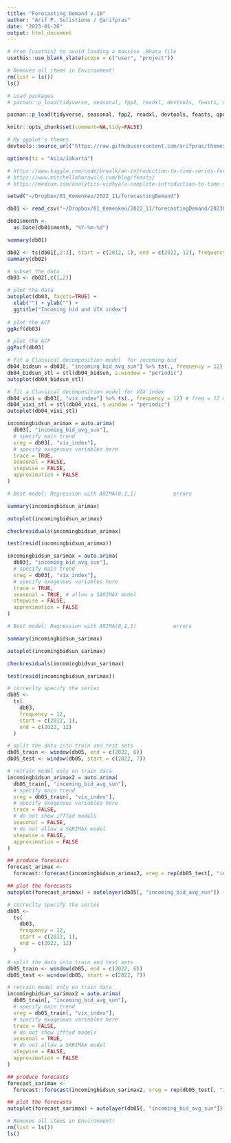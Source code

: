 ```yaml
---
title: "Forecasting Demand v.10"
author: "Arif P. Sulistiono / @arifpras"
date: "2023-01-26"
output: html_document
---
```


```r
# From {usethis} to avoid loading a massive .RData file
usethis::use_blank_slate(scope = c("user", "project"))

# Removes all items in Environment!
rm(list = ls())
ls()

# Load packages
# pacman::p_load(tidyverse, seasonal, fpp2, readxl, devtools, feasts, qpdf, wesanderson, lubridate, zoo, tsibble)

pacman::p_load(tidyverse, seasonal, fpp2, readxl, devtools, feasts, qpdf, wesanderson, lubridate, zoo, tsibble, scales, tidyquant, gridExtra, tibbletime, forecast, itsmr, here, tseries)

knitr::opts_chunk$set(comment=NA,tidy=FALSE)

# My ggplot's themes
devtools::source_url("https://raw.githubusercontent.com/arifpras/themesAPS/main/themesAPS?raw=TRUE")

options(tz = "Asia/Jakarta")

# https://www.kaggle.com/code/brwalk/an-introduction-to-time-series-forecasting-in-r
# https://www.mitchelloharawild.com/blog/feasts/
# https://medium.com/analytics-vidhya/a-complete-introduction-to-time-series-analysis-with-r-exogenous-models-4f009b770104
```

```r
setwd("~/Dropbox/01_Kemenkeu/2022_11/forecastingDemand")
```

```r
db01 <- read_csv("~/Dropbox/01_Kemenkeu/2022_11/forecastingDemand/20230127_database.csv", show_col_types = FALSE)

db01$month <-
  as.Date(db01$month, "%Y-%m-%d")

summary(db01)
```

```r
db02 <- ts(db01[,2:3], start = c(2012, 1), end = c(2022, 12), frequency = 12)
summary(db02)
```

```r
# subset the data 
db03 <- db02[,c(1,2)]

# plot the data
autoplot(db03, facets=TRUE) +
  xlab("") + ylab("") +
  ggtitle("Incoming bid and VIX index")
  
# plot the ACF
ggAcf(db03)

# plot the ACF
ggPacf(db03)
```

```r
# fit a Classical decomposition model  for incoming bid
db04_bidsun = db03[, "incoming_bid_avg_sun"] %>% ts(., frequency = 12) # freq = 12 months
db04_bidsun_stl = stl(db04_bidsun, s.window = "periodic")
autoplot(db04_bidsun_stl)
```

```r
# fit a Classical decomposition model for VIX index
db04_vixi = db03[, "vix_index"] %>% ts(., frequency = 12) # freq = 12 months
db04_vixi_stl = stl(db04_vixi, s.window = "periodic")
autoplot(db04_vixi_stl)
```

```r
incomingbidsun_arimax = auto.arima(
  db03[, "incoming_bid_avg_sun"],
  # specify main trend
  xreg = db03[, "vix_index"],
  # specify exogenous variables here
  trace = TRUE,
  seasonal = FALSE,
  stepwise = FALSE,
  approximation = FALSE
)

# Best model: Regression with ARIMA(0,1,1)            errors
```

```r
summary(incomingbidsun_arimax)
```

```r
autoplot(incomingbidsun_arimax)
```

```r
checkresiduals(incomingbidsun_arimax)
```

```r
test(resid(incomingbidsun_arimax))
```

```r
incomingbidsun_sarimax = auto.arima(
  db03[, "incoming_bid_avg_sun"],
  # specify main trend
  xreg = db03[, "vix_index"],
  # specify exogenous variables here
  trace = TRUE,
  seasonal = TRUE, # allow a SARIMAX model
  stepwise = FALSE,
  approximation = FALSE
)

# Best model: Regression with ARIMA(0,1,1)            errors 
```

```r
summary(incomingbidsun_sarimax)
```

```r
autoplot(incomingbidsun_sarimax)
```

```r
checkresiduals(incomingbidsun_sarimax)
```

```r
test(resid(incomingbidsun_sarimax))
```

```r
# correclty specify the series
db05 <-
  ts(
    db03,
    frequency = 12,
    start = c(2012, 1),
    end = c(2022, 12)
  )

# split the data into train and test sets
db05_train <- window(db05, end = c(2022, 6))
db05_test <- window(db05, start = c(2022, 7))

# retrain model only on train data
incomingbidsun_arimax2 = auto.arima(
  db05_train[, "incoming_bid_avg_sun"],
  # specify main trend
  xreg = db05_train[, "vix_index"],
  # specify exogenous variables here
  trace = FALSE,
  # do not show iffted models
  seasonal = FALSE,
  # do not allow a SARIMAX model
  stepwise = FALSE,
  approximation = FALSE
)

## produce forecasts
forecast_arimax <-
  forecast::forecast(incomingbidsun_arimax2, xreg = rep(db05_test[, "incoming_bid_avg_sun"], 6))

## plot the forecasts
autoplot(forecast_arimax) + autolayer(db05[, "incoming_bid_avg_sun"]) + theme(legend.position = "bottom") + xlim(2012, 2023)
```

```r
# correclty specify the series
db05 <-
  ts(
    db03,
    frequency = 12,
    start = c(2012, 1),
    end = c(2022, 12)
  )

# split the data into train and test sets
db05_train <- window(db05, end = c(2022, 6))
db05_test <- window(db05, start = c(2022, 7))

# retrain model only on train data
incomingbidsun_sarimax2 = auto.arima(
  db05_train[, "incoming_bid_avg_sun"],
  # specify main trend
  xreg = db05_train[, "vix_index"],
  # specify exogenous variables here
  trace = FALSE,
  # do not show iffted models
  seasonal = TRUE,
  # do not allow a SARIMAX model
  stepwise = FALSE,
  approximation = FALSE
)

## produce forecasts
forecast_sarimax <-
  forecast::forecast(incomingbidsun_sarimax2, xreg = rep(db05_test[, "incoming_bid_avg_sun"], 6))

## plot the forecasts
autoplot(forecast_sarimax) + autolayer(db05[, "incoming_bid_avg_sun"]) + theme(legend.position = "bottom") + xlim(2012, 2023)
```

```r
# Removes all items in Environment!
rm(list = ls())
ls()
```

